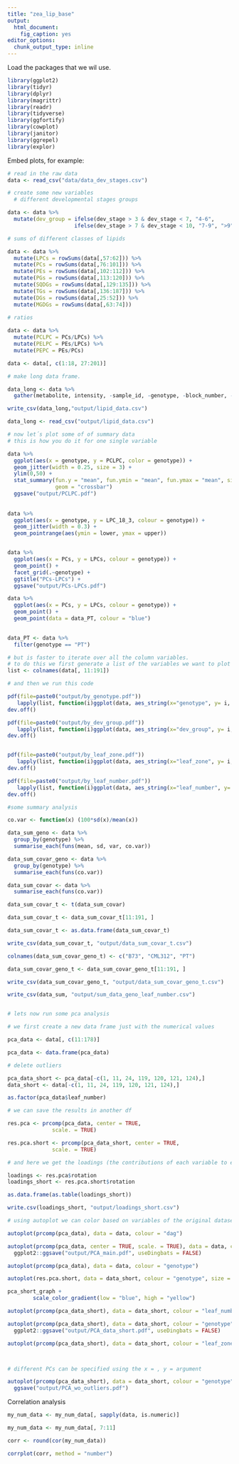 ```yaml
---
title: "zea_lip_base"
output: 
  html_document: 
    fig_caption: yes
editor_options: 
  chunk_output_type: inline
---
```




Load the packages that we wil use.
```r
library(ggplot2)
library(tidyr)
library(dplyr)
library(magrittr)
library(readr)
library(tidyverse)
library(ggfortify)
library(cowplot)
library(janitor)
library(ggrepel)
library(explor)
```

Embed plots, for example:

```r
# read in the raw data
data <- read_csv("data/data_dev_stages.csv")

# create some new variables
  # different developmental stages groups

data <- data %>%
  mutate(dev_group = ifelse(dev_stage > 3 & dev_stage < 7, "4-6",
                     ifelse(dev_stage > 7 & dev_stage < 10, "7-9", ">9")))

# sums of different classes of lipids 

data <- data %>%
  mutate(LPCs = rowSums(data[,57:62])) %>%
  mutate(PCs = rowSums(data[,76:101])) %>%
  mutate(PEs = rowSums(data[,102:112])) %>%
  mutate(PGs = rowSums(data[,113:120])) %>%
  mutate(SQDGs = rowSums(data[,129:135])) %>%
  mutate(TGs = rowSums(data[,136:187])) %>%
  mutate(DGs = rowSums(data[,25:52])) %>%
  mutate(MGDGs = rowSums(data[,63:74])) 

# ratios
  
data <- data %>%
  mutate(PCLPC = PCs/LPCs) %>%
  mutate(PELPC = PEs/LPCs) %>%
  mutate(PEPC = PEs/PCs)

data <- data[, c(1:18, 27:201)]

# make long data frame.

data_long <- data %>%
  gather(metabolite, intensity, -sample_id, -genotype, -block_number, -replica_number, -dev_stage, -dev_group, -common_dev_stage, -common_leaf_age, -leaf_number, -leaf_zone, -dag, -tissue_designation, -developmental_stage_dap, -dev_group)

write_csv(data_long,"output/lipid_data.csv")

data_long <- read_csv("output/lipid_data.csv")

# now let´s plot some of of summary data
# this is how you do it for one single variable

data %>%
  ggplot(aes(x = genotype, y = PCLPC, color = genotype)) +
  geom_jitter(width = 0.25, size = 3) +
  ylim(0,50) +
  stat_summary(fun.y = "mean", fun.ymin = "mean", fun.ymax = "mean", size = 0.25,
               geom = "crossbar")
  ggsave("output/PCLPC.pdf")  
  
  
data %>%
  ggplot(aes(x = genotype, y = LPC_18_3, colour = genotype)) +
  geom_jitter(width = 0.3) +
  geom_pointrange(aes(ymin = lower, ymax = upper))


data %>%
  ggplot(aes(x = PCs, y = LPCs, colour = genotype)) +
  geom_point() +
  facet_grid(.~genotype) +
  ggtitle("PCs-LPCs") +
  ggsave("output/PCs-LPCs.pdf")    

data %>%
  ggplot(aes(x = PCs, y = LPCs, colour = genotype)) +
  geom_point() +
  geom_point(data = data_PT, colour = "blue")
  

data_PT <- data %>% 
  filter(genotype == "PT")


```





```r

# but is faster to iterate over all the column variables.
# to do this we first generate a list of the variables we want to plot
list <- colnames(data[, 11:191])

# and then we run this code

pdf(file=paste0("output/by_genotype.pdf"))
   lapply(list, function(i)ggplot(data, aes_string(x="genotype", y= i, color = "genotype")) + geom_jitter(width = 0.25))
dev.off()

pdf(file=paste0("output/by_dev_group.pdf"))
   lapply(list, function(i)ggplot(data, aes_string(x="dev_group", y= i, color = "genotype")) + geom_jitter(width = 0.25))
dev.off()


pdf(file=paste0("output/by_leaf_zone.pdf"))
   lapply(list, function(i)ggplot(data, aes_string(x="leaf_zone", y= i, color = "genotype")) + geom_jitter(width = 0.25))
dev.off()

pdf(file=paste0("output/by_leaf_number.pdf"))
   lapply(list, function(i)ggplot(data, aes_string(x="leaf_number", y= i, color = "genotype")) + geom_jitter(width = 0.25))
dev.off()

#some summary analysis

co.var <- function(x) (100*sd(x)/mean(x))

data_sum_geno <- data %>%
  group_by(genotype) %>%
  summarise_each(funs(mean, sd, var, co.var))

data_sum_covar_geno <- data %>%
  group_by(genotype) %>%
  summarise_each(funs(co.var))

data_sum_covar <- data %>%
  summarise_each(funs(co.var))

data_sum_covar_t <- t(data_sum_covar)

data_sum_covar_t <- data_sum_covar_t[11:191, ]

data_sum_covar_t <- as.data.frame(data_sum_covar_t)

write_csv(data_sum_covar_t, "output/data_sum_covar_t.csv")

colnames(data_sum_covar_geno_t) <- c("B73", "CML312", "PT")

data_sum_covar_geno_t <- data_sum_covar_geno_t[11:191, ]

write_csv(data_sum_covar_geno_t, "output/data_sum_covar_geno_t.csv")

write_csv(data_sum, "output/sum_data_geno_leaf_number.csv")


# lets now run some pca analysis

# we first create a new data frame just with the numerical values

pca_data <- data[, c(11:178)]

pca_data <- data.frame(pca_data)

# delete outliers

pca_data_short <- pca_data[-c(1, 11, 24, 119, 120, 121, 124),]
data_short <- data[-c(1, 11, 24, 119, 120, 121, 124),]

as.factor(pca_data$leaf_number)

# we can save the results in another df

res.pca <- prcomp(pca_data, center = TRUE,
              scale. = TRUE)

res.pca.short <- prcomp(pca_data_short, center = TRUE,
              scale. = TRUE)

# and here we get the loadings (the contributions of each variable to each of the PCs)

loadings <- res.pca$rotation
loadings_short <- res.pca.short$rotation

as.data.frame(as.table(loadings_short))

write.csv(loadings_short, "output/loadings_short.csv")

# using autoplot we can color based on variables of the original dataset.

autoplot(prcomp(pca_data), data = data, colour = "dag")

autoplot(prcomp(pca_data, center = TRUE, scale. = TRUE), data = data, colour = "genotype", size = 3, alpha = "leaf_number", x = 1, y = 2) +
  ggplot2::ggsave("output/PCA_main.pdf", useDingbats = FALSE)

autoplot(prcomp(pca_data), data = data, colour = "genotype")

autoplot(res.pca.short, data = data_short, colour = "genotype", size = "leaf_number", alpha = "leaf_number", x = 1, y = 2)

pca_short_graph +	
		scale_color_gradient(low = "blue", high = "yellow")

autoplot(prcomp(pca_data_short), data = data_short, colour = "leaf_number")

autoplot(prcomp(pca_data_short), data = data_short, colour = "genotype", size = 3, alpha = "leaf_number", x = 1, y = 2) +
  ggplot2::ggsave("output/PCA_data_short.pdf", useDingbats = FALSE)

autoplot(prcomp(pca_data_short), data = data_short, colour = "leaf_zone")



# different PCs can be specified using the x = , y = argument

autoplot(prcomp(pca_data_short), data = data_short, colour = "genotype", x = 1, y = 3) +
  ggsave("output/PCA_wo_outliers.pdf")

```

Correlation analysis

```r

my_num_data <- my_num_data[, sapply(data, is.numeric)]

my_num_data <- my_num_data[, 7:11]

corr <- round(cor(my_num_data))

corrplot(corr, method = "number")

```


